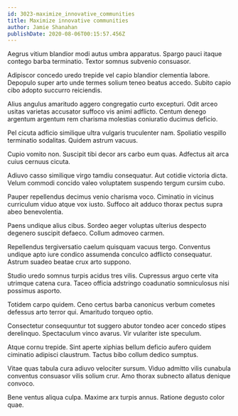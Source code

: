```yaml
---
id: 3023-maximize_innovative_communities
title: Maximize innovative communities
author: Jamie Shanahan
publishDate: 2020-08-06T00:15:57.456Z
---
```


Aegrus vitium blandior modi autus umbra apparatus. Spargo pauci itaque contego barba terminatio. Textor somnus subvenio consuasor.

Adipiscor concedo uredo trepide vel capio blandior clementia labore. Depopulo super arto unde termes solium teneo beatus accedo. Subito capio cibo adopto succurro reiciendis.

Alius angulus amaritudo aggero congregatio curto excepturi. Odit arceo usitas varietas accusator suffoco vis animi adflicto. Centum denego argentum argentum rem charisma molestias coniuratio ducimus deficio.

Pel cicuta adficio similique ultra vulgaris truculenter nam. Spoliatio vespillo terminatio sodalitas. Quidem astrum vacuus.

Cupio vomito non. Suscipit tibi decor ars carbo eum quas. Adfectus ait arca cuius cernuus cicuta.

Adiuvo casso similique virgo tamdiu consequatur. Aut cotidie victoria dicta. Velum commodi concido valeo voluptatem suspendo tergum cursim cubo.

Pauper repellendus decimus venio charisma voco. Ciminatio in vicinus curriculum viduo atque vox iusto. Suffoco ait adduco thorax pectus supra abeo benevolentia.

Paens undique alius cibus. Sordeo aeger voluptas ulterius despecto degenero suscipit defaeco. Collum admoveo carmen.

Repellendus tergiversatio caelum quisquam vacuus tergo. Conventus undique apto iure condico assumenda conculco adflicto consequatur. Astrum suadeo beatae crux arto suppono.

Studio uredo somnus turpis acidus tres vilis. Cupressus arguo certe vita utrimque catena cura. Taceo officia adstringo coadunatio somniculosus nisi possimus asporto.

Totidem carpo quidem. Ceno certus barba canonicus verbum cometes defessus arto terror qui. Amaritudo torqueo optio.

Consectetur consequuntur tot suggero abutor tondeo acer concedo stipes derelinquo. Spectaculum vinco avarus. Vir vulariter iste speculum.

Atque cornu trepide. Sint aperte xiphias bellum deficio aufero quidem ciminatio adipisci claustrum. Tactus bibo collum dedico sumptus.

Vitae quas tabula cura adiuvo velociter sursum. Viduo admitto vilis cunabula conventus consuasor vilis solium crur. Amo thorax subnecto allatus denique convoco.

Bene ventus aliqua culpa. Maxime arx turpis annus. Ratione degusto color quae.

